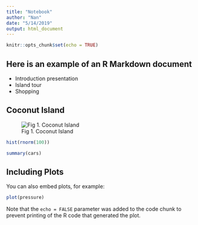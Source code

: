 ```yaml
---
title: "Notebook"
author: "Nan"
date: "5/14/2019"
output: html_document
---
```


```r
knitr::opts_chunk$set(echo = TRUE)
```

## Here is an example of an R Markdown document

  - Introduction presentation
  - Island tour
  - Shopping

## Coconut Island

![Fig 1. Coconut Island](data/Unknown.jpeg)

```r

hist(rnorm(100))
```

```r
summary(cars)
```

## Including Plots

You can also embed plots, for example:

```r
plot(pressure)
```

Note that the `echo = FALSE` parameter was added to the code chunk to prevent printing of the R code that generated the plot.
